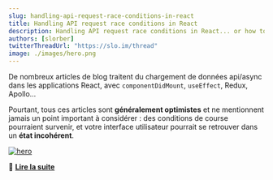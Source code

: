```yaml
---
slug: handling-api-request-race-conditions-in-react
title: Handling API request race conditions in React
description: Handling API request race conditions in React... or how to avoid rendering the wrong data
authors: [slorber]
twitterThreadUrl: "https://slo.im/thread"
image: ./images/hero.png
---
```


De nombreux articles de blog traitent du chargement de données api/async dans les applications React, avec `componentDidMount`, `useEffect`, Redux, Apollo...

Pourtant, tous ces articles sont **généralement optimistes** et ne mentionnent jamais un point important à considérer : des conditions de course pourraient survenir, et votre interface utilisateur pourrait se retrouver dans un **état incohérent**.

[![hero](./images/hero.png)](https://sebastienlorber.com/handling-api-request-race-conditions-in-react)

🔗 [**Lire la suite**](https://sebastienlorber.com/handling-api-request-race-conditions-in-react)